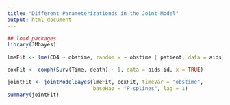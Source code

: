 ```yaml
---
title: "Different Parameterizationds in the Joint Model"
output: html_document
---
```




```r

## load packages
library(JMbayes)
    
lmeFit <- lme(CD4 ~ obstime, random = ~ obstime | patient, data = aids)

coxFit <- coxph(Surv(Time, death) ~ 1, data = aids.id, x = TRUE)

jointFit <- jointModelBayes(lmeFit, coxFit, timeVar = "obstime",
                            baseHaz = "P-splines", lag = 1)
summary(jointFit)

```
